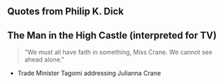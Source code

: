 ## Quotes from Philip K. Dick

## The Man in the High Castle (interpreted for TV)

> "We must all have faith in something, Miss Crane. We cannot see ahead alone."
- Trade Minister Tagomi addressing Julianna Crane
